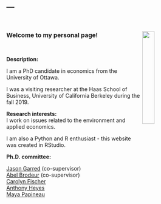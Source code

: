 ---
---
<meta name="google-site-verification" content="x5eyYVNFwLHRoVrnUCKLfOzFzUeZpHuQ5j4B2VCUGrQ" />

<link rel="stylesheet" href="styles.css" type="text/css">
<br>
<br>
<img src="portrait.jpg" style="width:25%; margin-right: 20px" align="right">
 <font size="3"><b>Welcome to my personal page! </b></font> 

<br>

<b>Description:</b> <br>


I am a PhD candidate in economics from the University of Ottawa.<br>

I was a visiting researcher at  the Haas School of Business, University of California Berkeley during the fall 2019.

<b>Research interests:</b> <br>
I work on issues related to the environment and applied economics.
<br>

I am also a Python and R enthusiast - this website was created in RStudio.
<br>


<b>Ph.D. committee:</b> <br>
<div style="text-align: justify">
[Jason Garred](http://web5.uottawa.ca/www5/jasongarred/index.html) (co-supervisor) <br>
[Abel Brodeur](https://sites.google.com/site/abelbrodeur/home?authuser=0) (co-supervisor) <br>
[Carolyn Fischer](https://www.rff.org/people/carolyn-fischer/)<br>
[Anthony Heyes](https://anthonyheyes.wordpress.com/)<br>
[Maya Papineau](https://sites.google.com/site/mayapapineau/home)
</div>
